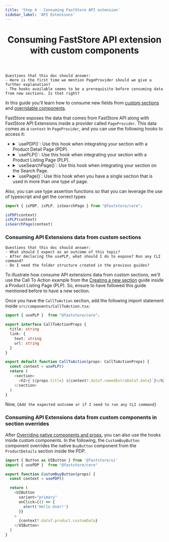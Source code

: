 ```yaml
---
title: 'Step 4 - Consuming FastStore API extension'
sidebar_label: 'API Extensions'
---
```



<header>

# Consuming FastStore API extension with custom components

</header>

```
Questions that this doc should answer:
- Here is the first time we mention PageProvider should we give a further explanation?
- The hooks available seems to be a prerequisite before consuming data from new sections. Is that right?
```

In this guide you'll learn how to consume new fields from [custom sections](/docs/building-sections/creating-a-new-section) and [overridable components](/docs/building-sections/overriding-components-and-props).

FastStore exposes the data that comes from FastStore API along with FastStore API Extensions inside a provider called `PageProvider`.
This data comes as a `context` in `PageProvider`, and you can use the following hooks to access it:


<ul>
  <li>
    <details>
      <summary>`usePDP()`: Use this hook when integrating your section with a Product Detail Page (PDP).</summary>
    
      ```ts copy
        import { usePDP } from "@faststore/core"

        const context = usePDP()
      ```
    </details>
  </li>
  <li>
    <details>
      <summary>`usePLP()`: Use this hook when integrating your section with a Product Listing Page (PLP).</summary>
      ```ts copy
      import { usePLP } from "@faststore/core"

      const context = usePLP()
      ```
    </details>
  </li>
  <li>
    <details>
      <summary>`useSearchPage()`: Use this hook when integrating your section on the Search Page.</summary>
      ```ts copy
      import { useSearchPage } from "@faststore/core"

      const context = useSearchPage()
      ```
    </details>
  </li>
  <li>
    <details>
      <summary>`usePage()`: Use this hook when you have a single section that is used in more than one type of page.</summary>
      ```ts copy
      import { usePage } from "@faststore/core"

      const context = usePage()
      ```
      This hook returns one of the following types as context: `PDPContext`, `PLPContext`, or `SearchPageContext`, and you can decide how to handle it depending on the page that will use this hook by passing the types as generics.
      
      ```ts copy
      import { usePage } from "@faststore/core"

      const context = usePage<PLPContext | SearchPageContext>()
      ```

    </details>
  </li>
</ul>

Also, you can use type assertion functions so that you can leverage the use of typescript and get the correct types

```ts copy
import { isPDP, isPLP, isSearchPage } from "@faststore/core";

isPDP(context)
isPLP(context)
isSearchPage(context)
```

### Consuming API Extensions data from custom sections


```
Questions that this doc should answer:
- What should I expect as an outcome of this topic?
- After declaring the usePLP, what should I do to expose? Run any CLI command?
- Do I need the folder structure created in the previous guides?
```

To illustrate how consume API extensions data from custom sections, we'll use the Call To Action example from the [Creating a new section](http://localhost:3000/docs/building-sections/creating-a-new-section) guide inside a Product Listing Page (PLP). 
So, ensure to have followed this guide mentioned before to have a new section.

Once you have the `CallToAction` section, add the following import statement inside `src/components/CallToAction.tsx`:


```ts {1} filename="src/components/CallToAction.tsx" copy
import { usePLP }  from "@faststore/core";

export interface CallToActionProps {
  title: string
  link: {
    text: string
    url: string
  }
}

export default function CallToAction(props: CallToActionProps) {
  const context = usePLP()
  return (
    <section>
      <h2>{`${props.title} ${context?.data?.namedExtraData?.data}`}</h2>
    </section>
  )
}
```

Now, `{Add the expected outcome or if I need to run any CLI command}`

### Consuming API Extensions data from custom components in section overrides

After [Overriding native components and props](/docs/building-sections/overriding-components-and-props#overriding-a-native-component), you can also use the hooks inside custom components.
In the following, the `CustomBuyButton` component overrides the native `BuyButton` component from the `ProductDetails` section inside the PDP.

```ts copy
import { Button as UIButton } from '@faststore/ui'
import { usePDP }  from "@faststore/core"

export function CustomBuyButton(props) {
  const context = usePDP()

  return (
    <UIButton
      variant="primary"
      onClick={() => {
        alert('Hello User!')
      }}
    >
      {context?.data?.product.customData}
    </UIButton>
  )
}

```